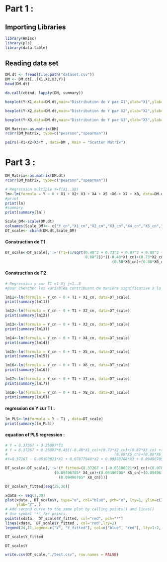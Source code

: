 # Part 1 :

## Importing Libraries {style="color : black"}

```r
library(Hmisc)
library(pls)
library(data.table)
```

## Reading data set

```r
DM.dt <- fread(file.path("dataset.csv"))
DM <- DM.dt[,.(X1,X2,X3,Y)]
head(DM.dt)

```

```r
do.call(cbind, lapply(DM, summary))
```

```r
boxplot(Y~X1,data=DM.dt,main="Distribution de Y par X1",xlab="X1",ylab="Y",col="yellow",border="brown")
```

```r
boxplot(Y~X2,data=DM.dt,main="Distribution de Y par X2",xlab="X2",ylab="Y",col="yellow",border="brown")
```

```r
boxplot(Y~X3,data=DM.dt,main="Distribution de Y par X3",xlab="X3",ylab="Y",col="yellow",border="brown")
```

```r
DM_Matrix<-as.matrix(DM)
rcorr(DM_Matrix, type=c("pearson","spearman"))
```

```r
pairs(~X1+X2+X3+Y , data=DM , main = "Scatter Matrix")
```

# Part 3 :

```r
DM_Matrix<-as.matrix(DM.dt)
rcorr(DM_Matrix, type=c("pearson","spearman"))
```

```r
# Regression multiple Y=f(X1..X8)
lm<-lm(formula = Y ~ 0 + X1 + X2+ X3 + X4 + X5 +X6 + X7 + X8, data=DM.dt)
#print 
print(lm)
#summary
print(summary(lm))
```

```r
Scale_DM<-scale(DM.dt)
colnames(Scale_DM)<- c("Y_cn","X1_cn","X2_cn","X3_cn","X4_cn","X5_cn","X6_cn","X7_cn","X8_cn")
DT_scale<- cbind(DM.dt,Scale_DM)
```

#### Construction de T1

```r

DT_scale<-DT_scale[,':='(T1=(1/sqrt(0.48^2 + 0.73^2 + 0.87^2 + 0.88^2 + 0.88^2 + 0.88^2 + 0.88^2 + 
                                    0.88^2))*((-0.48*X1_cn)+(0.73*X2_cn)+(0.87*X3_cn) +(0.88*X4_cn)+
                                                (0.88*X5_cn)+(0.88*X6_cn)+(0.88*X7_cn) +(0.88*X8_cn)))]
```

#### Construction de T2

```r
# Regression y sur T1 et Xj j=1..8
#pour chercher les variables contribuant de manière significative à la construction de T2

lm11<-lm(formula = Y_cn ~ 0 + T1 + X1_cn, data=DT_scale)
print(summary(lm11))

lm12<-lm(formula = Y_cn ~ 0 + T1 + X2_cn, data=DT_scale)
print(summary(lm12))

lm13<-lm(formula = Y_cn ~ 0 + T1 + X3_cn, data=DT_scale)
print(summary(lm13))

lm14<-lm(formula = Y_cn ~ 0 + T1 + X4_cn, data=DT_scale)
print(summary(lm14))

lm15<-lm(formula = Y_cn ~ 0 + T1 + X5_cn, data=DT_scale)
print(summary(lm15))

lm16<-lm(formula = Y_cn ~ 0 + T1 + X6_cn, data=DT_scale)
print(summary(lm16))

lm17<-lm(formula = Y_cn ~ 0 + T1 + X7_cn, data=DT_scale)
print(summary(lm17))

lm18<-lm(formula = Y_cn ~ 0 + T1 + X8_cn, data=DT_scale)
print(summary(lm18))
```

#### regression de Y sur T1 :

```r
lm_PLS<-lm(formula = Y ~ T1 , data=DT_scale)
print(summary(lm_PLS))
```

#### equation of PLS regression :

```r

# Y = 8.37267 + 0.25097*T1
# Y = 8.37267 + 0.25097*0.43[(-0.48*X1_cn)+(0.73*X2_cn)+(0.87*X3_cn) +(0.88*X4_cn)+
#                                                (0.88*X5_cn)+(0.88*X6_cn)+(0.88*X7_cn) +(0.88*X8_cn)]
#Y=8.37267 - 0.05180021*X1 + 0.07877948*X2 + 0.09388788*X3 + 0.09496705*X4 + 0.09496705*X5 + 0.09496705*X6 + 0.09496705*X7 +0.09496705*X8

DT_scale<-DT_scale[,':='(Y_fitted=(8.37267 + (-0.05180021*X1_cn)+(0.07877948* X2_cn)+(0.09388788*X3_cn)+
                      (0.09496705* X4_cn)+(0.09496705* X5_cn)+(0.09496705* X6_cn)+(0.09496705* X7_cn)+
                        (0.09496705* X8_cn)))]
```

```r
DT_scale$Y_fitted[seq(25,30)]
```

```r
xdata <- seq(1,30)
plot(xdata , DT_scale$Y, type="o", col="blue", pch="o", lty=1, ylim=c(7,11),main="'Y' vs 'Y_fitted'",
     ylab="Y", )
# Add second curve to the same plot by calling points() and lines()
# Use symbol '*' for points.
points(xdata,  DT_scale$Y_fitted, col="red", pch="*")
lines(xdata,  DT_scale$Y_fitted , col="red",lty=2)
legend(24,11,legend=c("Y", "Y_fitted"), col=c("blue", "red"), lty=1:2, cex=0.8)
```

```r
DT_scale$Y_fitted
```

```r
DT_scale$Y

```

```r
write.csv(DT_scale,"./test.csv", row.names = FALSE)
```
